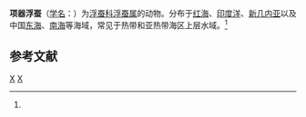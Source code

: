 {{Speciesbox
| genus = Tomopteris
| species = dunckeri
| authority = (Rosa, 1908)<ref name='id10389'>{{cite web| url =http://www.bioinfo.cn/db05/BjdwSpecies.php?action=view&id=10389| title =项器浮蚕| work =《中国动物物种编目数据库》| publisher =中国科学院微生物研究所| author =中国科学院动物研究所| accessdate =2009-04-16| deadurl =yes| archiveurl =https://web.archive.org/web/20160305025812/http://www.bioinfo.cn/db05/BjdwSpecies.php?action=view&id=10389| archivedate =2016-03-05}}</ref>
}}

'''项器浮蚕'''（[[学名|学名]]：{{lang|la|''Tomopteris dunckeri''}}）为[[浮蚕科|浮蚕科]][[浮蚕属|浮蚕属]]的动物。分布于[[红海|红海]]、[[印度洋|印度洋]]、[[新几内亚|新几内亚]]以及中国[[东海|东海]]、[[南海|南海]]等海域，常见于热带和亚热带海区上层水域。<ref name='id10389'/>

== 参考文献 ==
{{reflist}}

{{Taxonbar}}

[[Category:1908年描述的动物|X]]
[[Category:浮蚕属|X]]


{{环节动物小作品}}